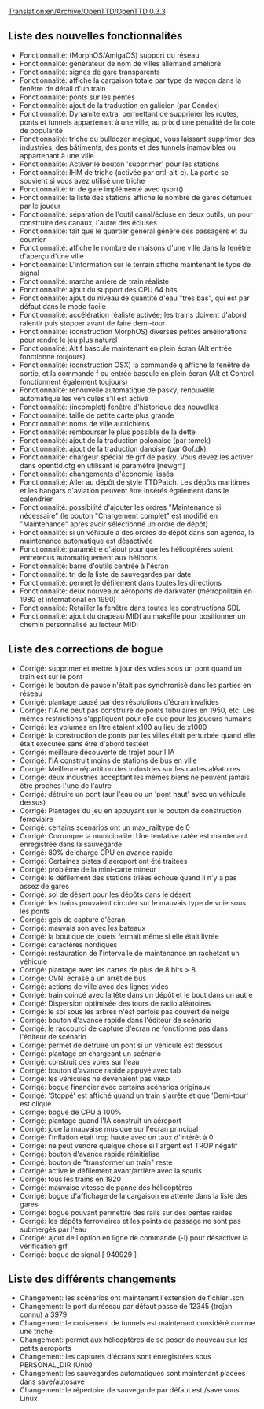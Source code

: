 [[Translation:en/Archive/OpenTTD/OpenTTD 0.3.3]]


{{fr/Archive/OpenTTD/Livraison|prec=fr/Archive/OpenTTD/OpenTTD 0.3.2.1|suiv=fr/Archive/OpenTTD/OpenTTD 0.3.4|date=14/07/2004}}

==Liste des nouvelles fonctionnalités==
*Fonctionnalité: (MorphOS/AmigaOS) support du réseau
*Fonctionnalité: générateur de nom de villes allemand amélioré
*Fonctionnalité: signes de gare transparents
*Fonctionnalité: affiche la cargaison totale par type de wagon dans la fenêtre de détail d'un train
*Fonctionnalité: ponts sur les pentes
*Fonctionnalité: ajout de la traduction en galicien (par Condex)
*Fonctionnalité: Dynamite extra, permettant de supprimer les routes, ponts et tunnels appartenant à une ville, au prix d'une pénalité de la cote de popularité
*Fonctionnalité: triche du bulldozer magique, vous laissant supprimer des industries, des bâtiments, des ponts et des tunnels inamovibles ou appartenant à une ville
*Fonctionnalité: Activer le bouton 'supprimer' pour les stations
*Fonctionnalité: IHM de triche (activée par crtl-alt-c). La partie se souvient si vous avez utilisé une triche
*Fonctionnalité: tri de gare implémenté avec qsort()
*Fonctionnalité: la liste des stations affiche le nombre de gares détenues par le joueur
*Fonctionnalité: séparation de l'outil canal/écluse en deux outils, un pour construire des canaux, l'autre des écluses
*Fonctionnalité: fait que le quartier général génère des passagers et du courrier
*Fonctionnalité: affiche le nombre de maisons d'une ville dans la fenêtre d'aperçu d'une ville
*Fonctionnalité: L'information sur le terrain affiche maintenant le type de signal
*Fonctionnalité: marche arrière de train réaliste
*Fonctionnalité: ajout du support des CPU 64 bits
*Fonctionnalité: ajout du niveau de quantité d'eau "très bas", qui est par défaut dans le mode facile
*Fonctionnalité: accélération réaliste activée; les trains doivent d'abord ralentir puis stopper avant de faire demi-tour
*Fonctionnalité: (construction MorphOS) diverses petites améliorations pour rendre le jeu plus naturel
*Fonctionnalité: Alt f bascule maintenant en plein écran (Alt entrée fonctionne toujours)
*Fonctionnalité: (construction OSX) la commande q affiche la fenêtre de sortie, et la commande f ou entrée bascule en plein écran (Alt et Control fonctionnent également toujours)
*Fonctionnalité: renouvelle automatique de pasky; renouvelle automatique les véhicules s'il est activé
*Fonctionnalité: (incomplet) fenêtre d'historique des nouvelles
*Fonctionnalité: taille de petite carte plus grande
*Fonctionnalité: noms de ville autrichiens
*Fonctionnalité: rembourser le plus possible de la dette
*Fonctionnalité: ajout de la traduction polonaise (par tomek)
*Fonctionnalité: ajout de la traduction danoise (par Gof.dk)
*Fonctionnalité: chargeur spécial de grf de pasky. Vous devez les activer dans openttd.cfg en utilisant le paramètre [newgrf]
*Fonctionnalité: changements d'économie lissés
*Fonctionnalité: Aller au dépôt de style TTDPatch. Les dépôts maritimes et les hangars d'aviation peuvent être insérés également dans le calendrier
*Fonctionnalité: possibilité d'ajouter les ordres "Maintenance si nécessaire" (le bouton "Chargement complet" est modifié en "Maintenance" après avoir sélectionné un ordre de dépôt)
*Fonctionnalité: si un véhicule a des ordres de dépôt dans son agenda, la maintenance automatique est désactivée
*Fonctionnalité: paramètre d'ajout pour que les hélicoptères soient entretenus automatiquement aux héliports
*Fonctionnalité: barre d'outils centrée à l'écran
*Fonctionnalité: tri de la liste de sauvegardes par date
*Fonctionnalité: permet le défilement dans toutes les directions
*Fonctionnalité: deux nouveaux aéroports de darkvater (métropolitain en 1980 et international en 1990)
*Fonctionnalité: Retailler la fenêtre dans toutes les constructions SDL
*Fonctionnalité: ajout du drapeau MIDI au makefile pour positionner un chemin personnalisé au lecteur MIDI

==Liste des corrections de bogue==
*Corrigé: supprimer et mettre à jour des voies sous un pont quand un train est sur le pont
*Corrigé: le bouton de pause n'était pas synchronisé dans les parties en réseau
*Corrigé: plantage causé par des résolutions d'écran invalides
*Corrigé: l'IA ne peut pas construire de ponts tubulaires en 1950, etc. Les mêmes restrictions s'appliquent pour elle que pour les joueurs humains
*Corrigé: les volumes en litre étaient x100 au lieu de x1000
*Corrigé: la construction de ponts par les villes était perturbée quand elle était exécutée sans être d'abord testéet
*Corrigé: meilleure découverte de trajet pour l'IA
*Corrigé: l'IA construit moins de stations de bus en ville
*Corrigé: Meilleure répartition des industries sur les cartes aléatoires
*Corrigé: deux industries acceptant les mêmes biens ne peuvent jamais être proches l'une de l'autre
*Corrigé: détruire un pont (sur l'eau ou un 'pont haut' avec un véhicule dessus)
*Corrigé: Plantages du jeu en appuyant sur le bouton de construction ferroviaire
*Corrigé: certains scénarios ont un max_railtype de 0
*Corrigé: Corrompre la municipalité. Une tentative ratée est maintenant enregistrée dans la sauvegarde
*Corrigé: 80% de charge CPU en avance rapide
*Corrigé: Certaines pistes d'aéroport ont été traitées
*Corrigé: problème de la mini-carte mineur
*Corrigé: le défilement des stations triées échoue quand il n'y a pas assez de gares
*Corrigé: sol de désert pour les dépôts dans le désert
*Corrigé: les trains pouvaient circuler sur le mauvais type de voie sous les ponts
*Corrigé: gels de capture d'écran
*Corrigé: mauvais son avec les bateaux
*Corrigé: la boutique de jouets fermait même si elle était livrée
*Corrigé: caractères nordiques
*Corrigé: restauration de l'intervalle de maintenance en rachetant un véhicule
*Corrigé: plantage avec les cartes de plus de 8 bits > 8
*Corrigé: OVNI écrasé à un arrêt de bus
*Corrigé: actions de ville avec des lignes vides
*Corrigé: train coincé avec la tête dans un dépôt et le bout dans un autre
*Corrigé: Dispersion optimisée des tours de radio aléatoires
*Corrigé: le sol sous les arbres n'est parfois pas couvert de neige
*Corrigé: bouton d'avance rapide dans l'éditeur de scénario
*Corrigé: le raccourci de capture d'écran ne fonctionne pas dans l'éditeur de scénario
*Corrigé: permet de détruire un pont si un véhicule est dessous
*Corrigé: plantage en chargeant un scénario
*Corrigé: construit des voies sur l'eau
*Corrigé: bouton d'avance rapide appuyé avec tab
*Corrigé: les véhicules ne devenaient pas vieux
*Corrigé: bogue financier avec certains scénarios originaux
*Corrigé: 'Stoppé' est affiché quand un train s'arrête et que 'Demi-tour' est cliqué
*Corrigé: bogue de CPU à 100%
*Corrigé: plantage quand l'IA construit un aéroport
*Corrigé: joue la mauvaise musique sur l'écran principal
*Corrigé: l'inflation était trop haute avec un taux d'intérêt à 0
*Corrigé: ne peut vendre quelque chose si l'argent est TROP négatif
*Corrigé: bouton d'avance rapide réinitialise
*Corrigé: bouton de "transformer un train" reste
*Corrigé: active le défilement avant/arrière avec la souris
*Corrigé: tous les trains en 1920
*Corrigé: mauvaise vitesse de panne des hélicoptères
*Corrigé: bogue d'affichage de la cargaison en attente dans la liste des gares
*Corrigé: bogue pouvant permettre des rails sur des pentes raides
*Corrigé: les dépôts ferroviaires et les points de passage ne sont pas submergés par l'eau
*Corrigé: ajout de l'option en ligne de commande (-i) pour désactiver la vérification grf
*Corrigé: bogue de signal [ 949929 ]

==Liste des différents changements==
*Changement: les scénarios ont maintenant l'extension de fichier .scn
*Changement: le port du réseau par défaut passe de 12345 (trojan connu) à 3979
*Changement: le croisement de tunnels est maintenant considéré comme une triche
*Changement: permet aux hélicoptères de se poser de nouveau sur les petits aéroports
*Changement: les captures d'écrans sont enregistrées sous PERSONAL_DIR (Unix)
*Changement: les sauvegardes automatiques sont maintenant placées dans save/autosave
*Changement: le répertoire de sauvegarde par défaut est /save sous Linux